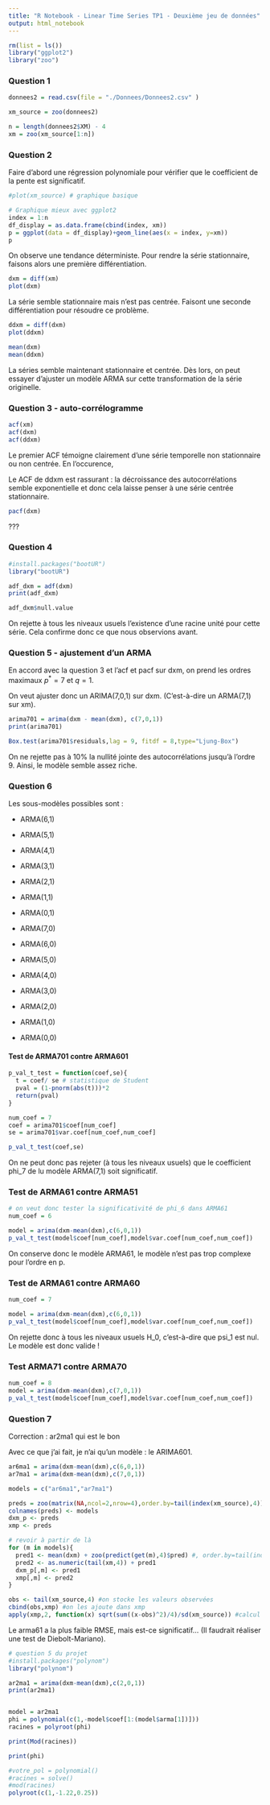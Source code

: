 ```yaml
---
title: "R Notebook - Linear Time Series TP1 - Deuxième jeu de données"
output: html_notebook
---
```

```r
rm(list = ls())
library("ggplot2")
library("zoo")
```


### Question 1

```r
donnees2 = read.csv(file = "./Donnees/Donnees2.csv" )

xm_source = zoo(donnees2)

n = length(donnees2$XM) - 4
xm = zoo(xm_source[1:n])
```

### Question 2
Faire d'abord une régression polynomiale pour vérifier que le coefficient de la pente est significatif.

```r
#plot(xm_source) # graphique basique

# Graphique mieux avec ggplot2
index = 1:n
df_display = as.data.frame(cbind(index, xm))
p = ggplot(data = df_display)+geom_line(aes(x = index, y=xm))
p
```
On observe une tendance déterministe.
Pour rendre la série stationnaire, faisons alors une première différentiation.

```r
dxm = diff(xm)
plot(dxm)
```
La série semble stationnaire mais n'est pas centrée. Faisont une seconde différentiation pour résoudre ce problème.

```r
ddxm = diff(dxm)
plot(ddxm)

mean(dxm)
mean(ddxm)
```
La séries semble maintenant stationnaire et centrée. Dès lors, on peut essayer d'ajuster un modèle ARMA sur cette transformation de la série originelle.

### Question 3 - auto-corrélogramme
```r
acf(xm)
acf(dxm)
acf(ddxm)
```

Le premier ACF témoigne clairement d'une série temporelle non stationnaire ou non centrée. En l'occurence, 

Le ACF de ddxm est rassurant : la décroissance des autocorrélations semble exponentielle et donc cela laisse penser à une série centrée stationnaire.

```r
pacf(dxm)
```
???

### Question 4
```r
#install.packages("bootUR")
library("bootUR")

adf_dxm = adf(dxm)
print(adf_dxm)

adf_dxm$null.value
```

On rejette à tous les niveaux usuels l'existence d'une racine unité pour cette série. Cela confirme donc ce que nous observions avant.

### Question 5 - ajustement d'un ARMA
En accord avec la question 3 et l'acf et pacf sur dxm, on prend les ordres maximaux $p^*=7$ et $q=1$.

On veut ajuster donc un ARIMA(7,0,1) sur dxm. (C'est-à-dire un ARMA(7,1) sur xm).

```r
arima701 = arima(dxm - mean(dxm), c(7,0,1))
print(arima701)
```

```r
Box.test(arima701$residuals,lag = 9, fitdf = 8,type="Ljung-Box")
```

On ne rejette pas à 10% la nullité jointe des autocorrélations jusqu'à l'ordre 9. Ainsi, le modèle semble assez riche.

### Question 6
Les sous-modèles possibles sont :

- ARMA(6,1)
- ARMA(5,1)
- ARMA(4,1)
- ARMA(3,1)
- ARMA(2,1)
- ARMA(1,1)
- ARMA(0,1)

- ARMA(7,0)
- ARMA(6,0)
- ARMA(5,0)
- ARMA(4,0)
- ARMA(3,0)
- ARMA(2,0)
- ARMA(1,0)
- ARMA(0,0)


#### Test de ARMA701 contre ARMA601
```r
p_val_t_test = function(coef,se){
  t = coef/ se # statistique de Student
  pval = (1-pnorm(abs(t)))*2
  return(pval)
}
```

```r
num_coef = 7
coef = arima701$coef[num_coef]
se = arima701$var.coef[num_coef,num_coef]

p_val_t_test(coef,se)
```
On ne peut donc pas rejeter (à tous les niveaux usuels) que le coefficient phi_7 de lu modèle ARMA(7,1) soit significatif.

### Test de ARMA61 contre ARMA51
```r
# on veut donc tester la significativité de phi_6 dans ARMA61
num_coef = 6

model = arima(dxm-mean(dxm),c(6,0,1))
p_val_t_test(model$coef[num_coef],model$var.coef[num_coef,num_coef])
```

On conserve donc le modèle ARMA61, le modèle n'est pas trop complexe pour l'ordre en p.

### Test de ARMA61 contre ARMA60
```r
num_coef = 7

model = arima(dxm-mean(dxm),c(6,0,1))
p_val_t_test(model$coef[num_coef],model$var.coef[num_coef,num_coef])
```

On rejette donc à tous les niveaux usuels H_0, c'est-à-dire que psi_1 est nul.
Le modèle est donc valide !

### Test ARMA71 contre ARMA70
```r
num_coef = 8
model = arima(dxm-mean(dxm),c(7,0,1))
p_val_t_test(model$coef[num_coef],model$var.coef[num_coef,num_coef])
```

### Question 7
Correction : ar2ma1 qui est le bon

Avec ce que j'ai fait, je n'ai qu'un modèle : le ARIMA601.


```r
ar6ma1 = arima(dxm-mean(dxm),c(6,0,1))
ar7ma1 = arima(dxm-mean(dxm),c(7,0,1))

models = c("ar6ma1","ar7ma1")

preds = zoo(matrix(NA,ncol=2,nrow=4),order.by=tail(index(xm_source),4)) # création d'un tableau de prédictions
colnames(preds) <- models
dxm_p <- preds
xmp <- preds

# revoir à partir de là
for (m in models){
  pred1 <- mean(dxm) + zoo(predict(get(m),4)$pred) #, order.by=tail(index(xm.source),4))
  pred2 <- as.numeric(tail(xm,4)) + pred1 
  dxm_p[,m] <- pred1
  xmp[,m] <- pred2
}

obs <- tail(xm_source,4) #on stocke les valeurs observées
cbind(obs,xmp) #on les ajoute dans xmp
apply(xmp,2, function(x) sqrt(sum((x-obs)^2)/4)/sd(xm_source)) #calcul des RMSE

```

Le arma61 a la plus faible RMSE, mais est-ce significatif... (Il faudrait réaliser une test de Diebolt-Mariano).

```r
# question 5 du projet
#install.packages("polynom")
library("polynom")

ar2ma1 = arima(dxm-mean(dxm),c(2,0,1))
print(ar2ma1)


model = ar2ma1
phi = polynomial(c(1,-model$coef[1:(model$arma[1])]))
racines = polyroot(phi)

print(Mod(racines))

print(phi)

#votre_pol = polynomial()
#racines = solve()
#mod(racines)
polyroot(c(1,-1.22,0.25))

```



